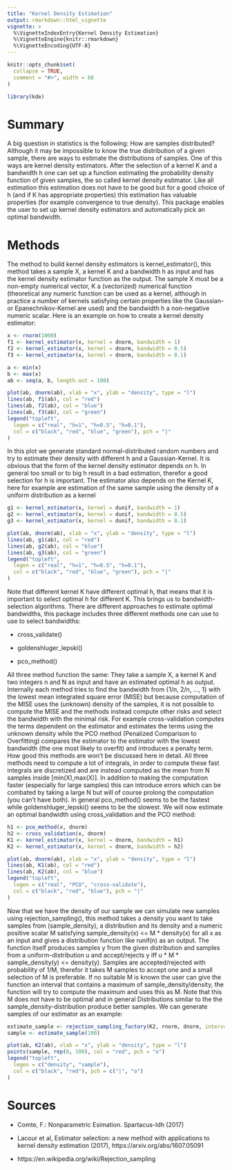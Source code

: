 ```yaml
---
title: "Kernel Density Estimation"
output: rmarkdown::html_vignette
vignette: >
  %\VignetteIndexEntry{Kernel Density Estimation}
  %\VignetteEngine{knitr::rmarkdown}
  %\VignetteEncoding{UTF-8}
---
```


```r
knitr::opts_chunk$set(
  collapse = TRUE,
  comment = "#>", width = 68
)
```

```r
library(kde)
```

# Summary

A big question in statistics is the following: How are samples distributed? Although it may be impossible to know the true distribution of a given sample, there are ways to estimate the distributions of samples. One of this ways are kernel density estimators. After the selection of a kernel K and a bandwidth h one can set up a function estimating the probability density function of given samples, the so called kernel density estimator. Like all estimation this estimation does not have to be good but for a good choice of h (and if K has appropriate properties) this estimation has valuable properties (for example convergence to true density). This package enables the user to set up kernel density estimators and automatically pick an optimal bandwidth. 

# Methods

The method to build kernel density estimators is kernel_estimator(),
 this method takes a sample X, a kernel K and a bandwidth h as input and has the kernel density estimator function as the output. The sample X must be a non-empty numerical vector, K a (vectorized) numerical function (theoretical any numeric function can be used as a kernel, although in practice a number of kernels satisfying certain properties like the Gaussian- or Epanechnikov-Kernel are used) and the bandwidth h a non-negative numeric scalar. Here is an example on how to create a kernel density estimator:
 
```r
x <- rnorm(1000)
f1 <- kernel_estimator(x, kernel = dnorm, bandwidth = 1)
f2 <- kernel_estimator(x, kernel = dnorm, bandwidth = 0.5)
f3 <- kernel_estimator(x, kernel = dnorm, bandwidth = 0.1)

a <- min(x)
b <- max(x)
ab <- seq(a, b, length.out = 100)

plot(ab, dnorm(ab), xlab = "x", ylab = "density", type = "l")
lines(ab, f1(ab), col = "red")
lines(ab, f2(ab), col = "blue")
lines(ab, f3(ab), col = "green")
legend("topleft",
  legen = c("real", "h=1", "h=0.5", "h=0.1"),
  col = c("black", "red", "blue", "green"), pch = "|"
)
```

In this plot we generate standard normal-distributed random numbers and try to estimate their density with different h and a Gaussian-Kernel. It is obvious that the form of the kernel density estimator depends on h. In general too small or to big h result in a bad estimation, therefor a good selection for h is important. The estimator also depends on the Kernel K, here for example are estimation of the same sample using the density of a uniform distribution as a kernel

```r
g1 <- kernel_estimator(x, kernel = dunif, bandwidth = 1)
g2 <- kernel_estimator(x, kernel = dunif, bandwidth = 0.5)
g3 <- kernel_estimator(x, kernel = dunif, bandwidth = 0.1)

plot(ab, dnorm(ab), xlab = "x", ylab = "density", type = "l")
lines(ab, g1(ab), col = "red")
lines(ab, g2(ab), col = "blue")
lines(ab, g3(ab), col = "green")
legend("topleft",
  legen = c("real", "h=1", "h=0.5", "h=0.1"),
  col = c("black", "red", "blue", "green"), pch = "|"
)
```

Note that different kernel K have different optimal h, that means that it is important to select optimal h for different K. This brings us to bandwidth-selection algorithms. There are different approaches to estimate optimal bandwidths, this package includes three different methods one can use to use to select bandwidths:

- cross_validate()

- goldenshluger_lepski()

- pco_method()

All three method function the same: They take a sample X, a kernel K and two integers n and N as input and have an estimated optimal h as output. Internally each method tries to find the bandwidth from {1/n, 2/n, ..., 1} with the lowest mean integrated square error (MISE) but because computation of the MISE uses the (unknown) density of the samples, it is not possible to compute the MISE and the methods instead compute other risks and select the bandwidth with the minimal risk. For example cross-validation computes the terms dependent on the estimator and estimates the terms using the unknown density while the PCO method (Penalized Comparison to Overfitting) compares the estimator to the estimator with the lowest bandwidth (the one most likely to overfit) and introduces a penalty
term. How good this methods are won't be discussed here in detail.  All three methods need to compute a lot of integrals, in order to compute these fast integrals are discretized and are instead computed as the mean from N samples inside [min(X),max(X)]. In addition to making the computation faster (especially for large samples) this can introduce errors which can be combated by taking a large N but will of course prolong the computation (you can't have both). In general pco_method() seems to be the fastest while goldenshluger_lepski() seems to be the slowest. We will now estimate an optimal bandwidth using cross_validation and the PCO method:

```r
h1 <- pco_method(x, dnorm)
h2 <- cross_validation(x, dnorm)
K1 <- kernel_estimator(x, kernel = dnorm, bandwidth = h1)
K2 <- kernel_estimator(x, kernel = dnorm, bandwidth = h2)

plot(ab, dnorm(ab), xlab = "x", ylab = "density", type = "l")
lines(ab, K1(ab), col = "red")
lines(ab, K2(ab), col = "blue")
legend("topleft",
  legen = c("real", "PCO", "cross-validate"),
  col = c("black", "red", "blue"), pch = "|"
)
```

Now that we have the density of our sample we can simulate new samples using rejection_sampling(), this method takes a density you want to take samples from (sample_density), a distribution and its density and a numeric positive scalar M satisfying sample_density(x) <= M * density(x) for all x as an input and gives a distribution function like runif(n) as an output. The function itself produces samples y from the given distribution and samples from a uniform-distribution u and accept/rejects y iff u * M * sample_density(y) <= density(y). Samples are accepted/rejected with probability of 1/M, therefor it takes M samples to accept one and a small selection of M is preferable. If no suitable M is known the user can give the function an interval that contains a maximum of sample_density/density, the function will try to compute the maximum and uses this as M. Note that this M does not have to be optimal and in general Distributions similar to the  the sample_density-distribution produce better samples. We can generate samples of our estimator as an example:

```r
estimate_sample <- rejection_sampling_factory(K2, rnorm, dnorm, interval = c(-1, 1))
sample <- estimate_sample(100)

plot(ab, K2(ab), xlab = "x", ylab = "density", type = "l")
points(sample, rep(0, 100), col = "red", pch = "o")
legend("topleft",
  legen = c("density", "sample"),
  col = c("black", "red"), pch = c("|", "o")
)
```

# Sources

- Comte, F.: Nonparametric Esimation. Spartacus-Idh (2017)

- Lacour et al, Estimator selection: a new method with applications to kernel density estimation (2017), https://arxiv.org/abs/1607.05091

- https://en.wikipedia.org/wiki/Rejection_sampling
